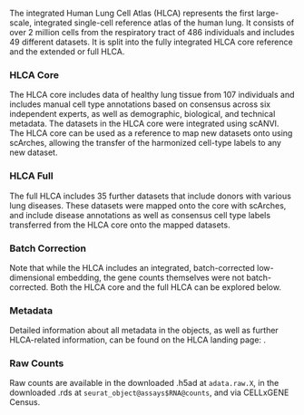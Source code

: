 
The integrated Human Lung Cell Atlas (HLCA) represents the first large-scale, integrated single-cell reference atlas of the human lung. It consists of over 2 million cells from the respiratory tract of 486 individuals and includes 49 different datasets. It is split into the fully integrated HLCA core reference and the extended or full HLCA.

### HLCA Core

The HLCA core includes data of healthy lung tissue from 107 individuals and includes manual cell type annotations based on consensus across six independent experts, as well as demographic, biological, and technical metadata. The datasets in the HLCA core were integrated using scANVI. The HLCA core can be used as a reference to map new datasets onto using scArches, allowing the transfer of the harmonized cell-type labels to any new dataset.

### HLCA Full

The full HLCA includes 35 further datasets that include donors with various lung diseases. These datasets were mapped onto the core with scArches, and include disease annotations as well as consensus cell type labels transferred from the HLCA core onto the mapped datasets.

### Batch Correction

Note that while the HLCA includes an integrated, batch-corrected low-dimensional embedding, the gene counts themselves were not batch-corrected. Both the HLCA core and the full HLCA can be explored below.

### Metadata

Detailed information about all metadata in the objects, as well as further HLCA-related information, can be found on the HLCA landing page: <Link label="https://github.com/LungCellAtlas/HLCA" url="https://github.com/LungCellAtlas/HLCA" />.

### Raw Counts

Raw counts are available in the downloaded .h5ad at `adata.raw.X`, in the downloaded .rds at `seurat_object@assays$RNA@counts`, and via CELLxGENE Census.

